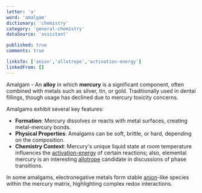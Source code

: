 ```yaml
---
letter: 'a'
word: 'amalgam'
dictionary: 'chemistry'
category: 'general-chemistry'
dataSource: 'assistant'

published: true
comments: true

linksTo: ['anion','allotrope','activation-energy']
linkedFrom: []
---
```


<a id="amalgam">Amalgam</a> - An **alloy** in which **mercury** is a significant component, often combined with metals such as silver, tin, or gold. Traditionally used in dental fillings, though usage has declined due to mercury toxicity concerns.

Amalgams exhibit several key features:

- **Formation**: Mercury dissolves or reacts with metal surfaces, creating metal-mercury bonds.
- **Physical Properties**: Amalgams can be soft, brittle, or hard, depending on the composition.
- **Chemistry Context**: Mercury's unique liquid state at room temperature influences the [activation-energy](#activation_energy) of certain reactions; also, elemental mercury is an interesting [allotrope](#allotrope) candidate in discussions of phase transitions.

In some amalgams, electronegative metals form stable [anion](#anion)-like species within the mercury matrix, highlighting complex redox interactions.
